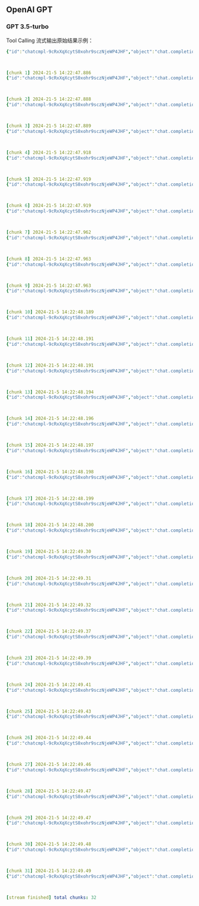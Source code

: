 ## OpenAI GPT 

### GPT 3.5-turbo


Tool Calling 流式输出原始结果示例：

```yml
{"id":"chatcmpl-9cRxXqXcytS0xohr9sczNjeWP4JHF","object":"chat.completion.chunk","created":1718950967,"model":"gpt-3.5-turbo-0125","system_fingerprint":null,"choices":[{"index":0,"delta":{"role":"assistant","content":""},"logprobs":null,"finish_reason":null}]}



[chunk 1] 2024-21-5 14:22:47.886
{"id":"chatcmpl-9cRxXqXcytS0xohr9sczNjeWP4JHF","object":"chat.completion.chunk","created":1718950967,"model":"gpt-3.5-turbo-0125","system_fingerprint":null,"choices":[{"index":0,"delta":{"content":"好"},"logprobs":null,"finish_reason":null}]}



[chunk 2] 2024-21-5 14:22:47.888
{"id":"chatcmpl-9cRxXqXcytS0xohr9sczNjeWP4JHF","object":"chat.completion.chunk","created":1718950967,"model":"gpt-3.5-turbo-0125","system_fingerprint":null,"choices":[{"index":0,"delta":{"content":"的"},"logprobs":null,"finish_reason":null}]}



[chunk 3] 2024-21-5 14:22:47.889
{"id":"chatcmpl-9cRxXqXcytS0xohr9sczNjeWP4JHF","object":"chat.completion.chunk","created":1718950967,"model":"gpt-3.5-turbo-0125","system_fingerprint":null,"choices":[{"index":0,"delta":{"content":"，请"},"logprobs":null,"finish_reason":null}]}



[chunk 4] 2024-21-5 14:22:47.918
{"id":"chatcmpl-9cRxXqXcytS0xohr9sczNjeWP4JHF","object":"chat.completion.chunk","created":1718950967,"model":"gpt-3.5-turbo-0125","system_fingerprint":null,"choices":[{"index":0,"delta":{"content":"稍"},"logprobs":null,"finish_reason":null}]}



[chunk 5] 2024-21-5 14:22:47.919
{"id":"chatcmpl-9cRxXqXcytS0xohr9sczNjeWP4JHF","object":"chat.completion.chunk","created":1718950967,"model":"gpt-3.5-turbo-0125","system_fingerprint":null,"choices":[{"index":0,"delta":{"content":"等"},"logprobs":null,"finish_reason":null}]}



[chunk 6] 2024-21-5 14:22:47.919
{"id":"chatcmpl-9cRxXqXcytS0xohr9sczNjeWP4JHF","object":"chat.completion.chunk","created":1718950967,"model":"gpt-3.5-turbo-0125","system_fingerprint":null,"choices":[{"index":0,"delta":{"content":"，"},"logprobs":null,"finish_reason":null}]}



[chunk 7] 2024-21-5 14:22:47.962
{"id":"chatcmpl-9cRxXqXcytS0xohr9sczNjeWP4JHF","object":"chat.completion.chunk","created":1718950967,"model":"gpt-3.5-turbo-0125","system_fingerprint":null,"choices":[{"index":0,"delta":{"content":"我"},"logprobs":null,"finish_reason":null}]}



[chunk 8] 2024-21-5 14:22:47.963
{"id":"chatcmpl-9cRxXqXcytS0xohr9sczNjeWP4JHF","object":"chat.completion.chunk","created":1718950967,"model":"gpt-3.5-turbo-0125","system_fingerprint":null,"choices":[{"index":0,"delta":{"content":"马"},"logprobs":null,"finish_reason":null}]}



[chunk 9] 2024-21-5 14:22:47.963
{"id":"chatcmpl-9cRxXqXcytS0xohr9sczNjeWP4JHF","object":"chat.completion.chunk","created":1718950967,"model":"gpt-3.5-turbo-0125","system_fingerprint":null,"choices":[{"index":0,"delta":{"content":"上"},"logprobs":null,"finish_reason":null}]}



[chunk 10] 2024-21-5 14:22:48.189
{"id":"chatcmpl-9cRxXqXcytS0xohr9sczNjeWP4JHF","object":"chat.completion.chunk","created":1718950967,"model":"gpt-3.5-turbo-0125","system_fingerprint":null,"choices":[{"index":0,"delta":{"content":"为"},"logprobs":null,"finish_reason":null}]}



[chunk 11] 2024-21-5 14:22:48.191
{"id":"chatcmpl-9cRxXqXcytS0xohr9sczNjeWP4JHF","object":"chat.completion.chunk","created":1718950967,"model":"gpt-3.5-turbo-0125","system_fingerprint":null,"choices":[{"index":0,"delta":{"content":"您"},"logprobs":null,"finish_reason":null}]}



[chunk 12] 2024-21-5 14:22:48.191
{"id":"chatcmpl-9cRxXqXcytS0xohr9sczNjeWP4JHF","object":"chat.completion.chunk","created":1718950967,"model":"gpt-3.5-turbo-0125","system_fingerprint":null,"choices":[{"index":0,"delta":{"content":"查"},"logprobs":null,"finish_reason":null}]}



[chunk 13] 2024-21-5 14:22:48.194
{"id":"chatcmpl-9cRxXqXcytS0xohr9sczNjeWP4JHF","object":"chat.completion.chunk","created":1718950967,"model":"gpt-3.5-turbo-0125","system_fingerprint":null,"choices":[{"index":0,"delta":{"content":"找"},"logprobs":null,"finish_reason":null}]}



[chunk 14] 2024-21-5 14:22:48.196
{"id":"chatcmpl-9cRxXqXcytS0xohr9sczNjeWP4JHF","object":"chat.completion.chunk","created":1718950967,"model":"gpt-3.5-turbo-0125","system_fingerprint":null,"choices":[{"index":0,"delta":{"content":"北京"},"logprobs":null,"finish_reason":null}]}



[chunk 15] 2024-21-5 14:22:48.197
{"id":"chatcmpl-9cRxXqXcytS0xohr9sczNjeWP4JHF","object":"chat.completion.chunk","created":1718950967,"model":"gpt-3.5-turbo-0125","system_fingerprint":null,"choices":[{"index":0,"delta":{"content":"和"},"logprobs":null,"finish_reason":null}]}



[chunk 16] 2024-21-5 14:22:48.198
{"id":"chatcmpl-9cRxXqXcytS0xohr9sczNjeWP4JHF","object":"chat.completion.chunk","created":1718950967,"model":"gpt-3.5-turbo-0125","system_fingerprint":null,"choices":[{"index":0,"delta":{"content":"杭"},"logprobs":null,"finish_reason":null}]}



[chunk 17] 2024-21-5 14:22:48.199
{"id":"chatcmpl-9cRxXqXcytS0xohr9sczNjeWP4JHF","object":"chat.completion.chunk","created":1718950967,"model":"gpt-3.5-turbo-0125","system_fingerprint":null,"choices":[{"index":0,"delta":{"content":"州"},"logprobs":null,"finish_reason":null}]}



[chunk 18] 2024-21-5 14:22:48.200
{"id":"chatcmpl-9cRxXqXcytS0xohr9sczNjeWP4JHF","object":"chat.completion.chunk","created":1718950967,"model":"gpt-3.5-turbo-0125","system_fingerprint":null,"choices":[{"index":0,"delta":{"content":"的"},"logprobs":null,"finish_reason":null}]}



[chunk 19] 2024-21-5 14:22:49.30
{"id":"chatcmpl-9cRxXqXcytS0xohr9sczNjeWP4JHF","object":"chat.completion.chunk","created":1718950967,"model":"gpt-3.5-turbo-0125","system_fingerprint":null,"choices":[{"index":0,"delta":{"content":"天"},"logprobs":null,"finish_reason":null}]}



[chunk 20] 2024-21-5 14:22:49.31
{"id":"chatcmpl-9cRxXqXcytS0xohr9sczNjeWP4JHF","object":"chat.completion.chunk","created":1718950967,"model":"gpt-3.5-turbo-0125","system_fingerprint":null,"choices":[{"index":0,"delta":{"content":"气"},"logprobs":null,"finish_reason":null}]}



[chunk 21] 2024-21-5 14:22:49.32
{"id":"chatcmpl-9cRxXqXcytS0xohr9sczNjeWP4JHF","object":"chat.completion.chunk","created":1718950967,"model":"gpt-3.5-turbo-0125","system_fingerprint":null,"choices":[{"index":0,"delta":{"content":"信息"},"logprobs":null,"finish_reason":null}]}



[chunk 22] 2024-21-5 14:22:49.37
{"id":"chatcmpl-9cRxXqXcytS0xohr9sczNjeWP4JHF","object":"chat.completion.chunk","created":1718950967,"model":"gpt-3.5-turbo-0125","system_fingerprint":null,"choices":[{"index":0,"delta":{"content":"。"},"logprobs":null,"finish_reason":null}]}



[chunk 23] 2024-21-5 14:22:49.39
{"id":"chatcmpl-9cRxXqXcytS0xohr9sczNjeWP4JHF","object":"chat.completion.chunk","created":1718950967,"model":"gpt-3.5-turbo-0125","system_fingerprint":null,"choices":[{"index":0,"delta":{"tool_calls":[{"index":0,"id":"call_5c8hmWNo6z9hgWgPnrIYAEjL","type":"function","function":{"name":"realtime-weather____fetchCurrentWeather","arguments":""}}]},"logprobs":null,"finish_reason":null}]}



[chunk 24] 2024-21-5 14:22:49.41
{"id":"chatcmpl-9cRxXqXcytS0xohr9sczNjeWP4JHF","object":"chat.completion.chunk","created":1718950967,"model":"gpt-3.5-turbo-0125","system_fingerprint":null,"choices":[{"index":0,"delta":{"tool_calls":[{"index":0,"function":{"arguments":"{\"ci"}}]},"logprobs":null,"finish_reason":null}]}



[chunk 25] 2024-21-5 14:22:49.43
{"id":"chatcmpl-9cRxXqXcytS0xohr9sczNjeWP4JHF","object":"chat.completion.chunk","created":1718950967,"model":"gpt-3.5-turbo-0125","system_fingerprint":null,"choices":[{"index":0,"delta":{"tool_calls":[{"index":0,"function":{"arguments":"ty\": "}}]},"logprobs":null,"finish_reason":null}]}



[chunk 26] 2024-21-5 14:22:49.44
{"id":"chatcmpl-9cRxXqXcytS0xohr9sczNjeWP4JHF","object":"chat.completion.chunk","created":1718950967,"model":"gpt-3.5-turbo-0125","system_fingerprint":null,"choices":[{"index":0,"delta":{"tool_calls":[{"index":0,"function":{"arguments":"\"北京\"}"}}]},"logprobs":null,"finish_reason":null}]}



[chunk 27] 2024-21-5 14:22:49.46
{"id":"chatcmpl-9cRxXqXcytS0xohr9sczNjeWP4JHF","object":"chat.completion.chunk","created":1718950967,"model":"gpt-3.5-turbo-0125","system_fingerprint":null,"choices":[{"index":0,"delta":{"tool_calls":[{"index":1,"id":"call_BtCx1tdT0TW9Pp2Cco6lynZo","type":"function","function":{"name":"realtime-weather____fetchCurrentWeather","arguments":""}}]},"logprobs":null,"finish_reason":null}]}



[chunk 28] 2024-21-5 14:22:49.47
{"id":"chatcmpl-9cRxXqXcytS0xohr9sczNjeWP4JHF","object":"chat.completion.chunk","created":1718950967,"model":"gpt-3.5-turbo-0125","system_fingerprint":null,"choices":[{"index":0,"delta":{"tool_calls":[{"index":1,"function":{"arguments":"{\"ci"}}]},"logprobs":null,"finish_reason":null}]}



[chunk 29] 2024-21-5 14:22:49.47
{"id":"chatcmpl-9cRxXqXcytS0xohr9sczNjeWP4JHF","object":"chat.completion.chunk","created":1718950967,"model":"gpt-3.5-turbo-0125","system_fingerprint":null,"choices":[{"index":0,"delta":{"tool_calls":[{"index":1,"function":{"arguments":"ty\": "}}]},"logprobs":null,"finish_reason":null}]}



[chunk 30] 2024-21-5 14:22:49.48
{"id":"chatcmpl-9cRxXqXcytS0xohr9sczNjeWP4JHF","object":"chat.completion.chunk","created":1718950967,"model":"gpt-3.5-turbo-0125","system_fingerprint":null,"choices":[{"index":0,"delta":{"tool_calls":[{"index":1,"function":{"arguments":"\"杭州\"}"}}]},"logprobs":null,"finish_reason":null}]}



[chunk 31] 2024-21-5 14:22:49.49
{"id":"chatcmpl-9cRxXqXcytS0xohr9sczNjeWP4JHF","object":"chat.completion.chunk","created":1718950967,"model":"gpt-3.5-turbo-0125","system_fingerprint":null,"choices":[{"index":0,"delta":{},"logprobs":null,"finish_reason":"tool_calls"}]}



[stream finished] total chunks: 32
```